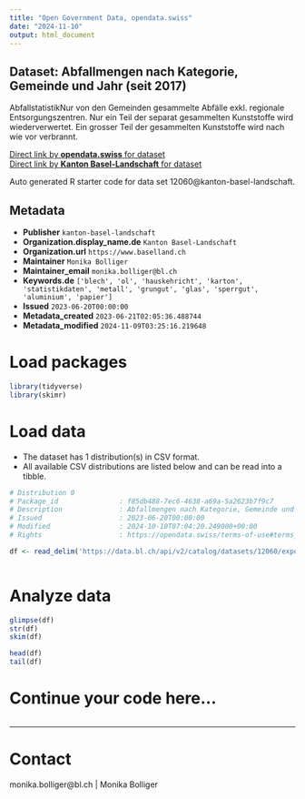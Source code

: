 ```yaml
---
title: "Open Government Data, opendata.swiss"
date: "2024-11-10"
output: html_document
---
```


## Dataset: Abfallmengen nach Kategorie, Gemeinde und Jahr (seit 2017)

AbfallstatistikNur von den Gemeinden gesammelte Abfälle exkl. regionale Entsorgungszentren. Nur ein Teil der separat gesammelten Kunststoffe wird wiederverwertet. Ein grosser Teil der gesammelten Kunststoffe wird nach wie vor verbrannt.

[Direct link by **opendata.swiss** for dataset](https://opendata.swiss/de/dataset/abfallmengen-nach-kategorie-gemeinde-und-jahr-seit-2017)<br>
[Direct link by **Kanton Basel-Landschaft** for dataset](https://data.bl.ch/explore/dataset/12060/)

Auto generated R starter code for data set 12060@kanton-basel-landschaft.

## Metadata

- **Publisher** `kanton-basel-landschaft`
- **Organization.display_name.de** `Kanton Basel-Landschaft`
- **Organization.url** `https://www.baselland.ch`
- **Maintainer** `Monika Bolliger`
- **Maintainer_email** `monika.bolliger@bl.ch`
- **Keywords.de** `['blech', 'ol', 'hauskehricht', 'karton', 'statistikdaten', 'metall', 'grungut', 'glas', 'sperrgut', 'aluminium', 'papier']`
- **Issued** `2023-06-20T00:00:00`
- **Metadata_created** `2023-06-21T02:05:36.488744`
- **Metadata_modified** `2024-11-09T03:25:16.219648`


# Load packages

```r

library(tidyverse)
library(skimr)

```

# Load data

-   The dataset has 1 distribution(s) in CSV format.
-   All available CSV distributions are listed below and can be read into a tibble.

```r

# Distribution 0
# Package_id               : f85db488-7ec6-4638-a69a-5a2623b7f9c7
# Description              : Abfallmengen nach Kategorie, Gemeinde und Jahr (seit 2017) (csv)
# Issued                   : 2023-06-20T00:00:00
# Modified                 : 2024-10-10T07:04:20.249000+00:00
# Rights                   : https://opendata.swiss/terms-of-use#terms_by

df <- read_delim('https://data.bl.ch/api/v2/catalog/datasets/12060/exports/csv?use_labels=true')



```

# Analyze data

```r

glimpse(df)
str(df)
skim(df)

head(df)
tail(df)

```

# Continue your code here...

```r

```

------------------------------------------------------------------------

# Contact

monika.bolliger@bl.ch | Monika Bolliger
